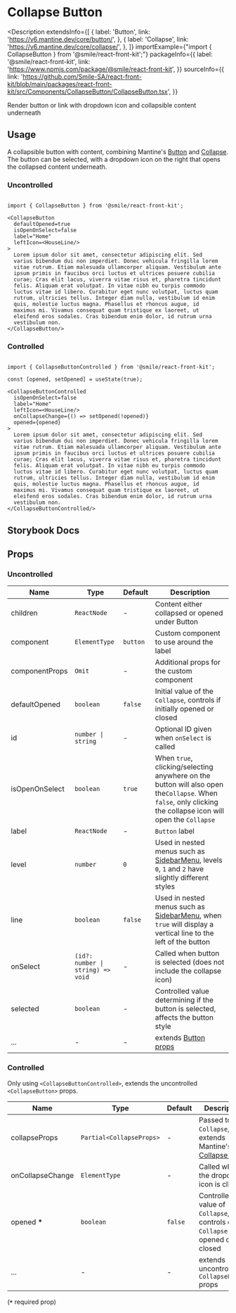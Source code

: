 
# Collapse Button

<Description
  extendsInfo={[
    {
      label: 'Button',
      link: 'https://v6.mantine.dev/core/button/',
    },
    {
      label: 'Collapse',
      link: 'https://v6.mantine.dev/core/collapse/',
    },
  ]}
  importExample={"import { CollapseButton } from '@smile/react-front-kit';"}
  packageInfo={{
    label: '@smile/react-front-kit',
    link: 'https://www.npmjs.com/package/@smile/react-front-kit',
  }}
  sourceInfo={{
    link: 'https://github.com/Smile-SA/react-front-kit/blob/main/packages/react-front-kit/src/Components/CollapseButton/CollapseButton.tsx',
  }}
>
  Render button or link with dropdown icon and collapsible content underneath
</Description>

## Usage

A collapsible button with content, combining Mantine's [Button](https://v6.mantine.dev/core/button/) and [Collapse](https://v6.mantine.dev/core/collapse/). The button can be selected, with a dropdown icon on the right that opens the collapsed content underneath.

### Uncontrolled

<StorybookEmbed
  storyId="3-custom-components-collapsebutton--collapse-button"
  height="210"
/>
```tsx

import { CollapseButton } from '@smile/react-front-kit';

<CollapseButton
  defaultOpened=true
  isOpenOnSelect=false
  label="Home"
  leftIcon=<HouseLine/>
>
  Lorem ipsum dolor sit amet, consectetur adipiscing elit. Sed
  varius bibendum dui non imperdiet. Donec vehicula fringilla lorem
  vitae rutrum. Etiam malesuada ullamcorper aliquam. Vestibulum ante
  ipsum primis in faucibus orci luctus et ultrices posuere cubilia
  curae; Cras elit lacus, viverra vitae risus et, pharetra tincidunt
  felis. Aliquam erat volutpat. In vitae nibh eu turpis commodo
  luctus vitae id libero. Curabitur eget nunc volutpat, luctus quam
  rutrum, ultricies tellus. Integer diam nulla, vestibulum id enim
  quis, molestie luctus magna. Phasellus et rhoncus augue, id
  maximus mi. Vivamus consequat quam tristique ex laoreet, ut
  eleifend eros sodales. Cras bibendum enim dolor, id rutrum urna
  vestibulum non.
</CollapseButton/>
```

### Controlled

<StorybookEmbed
  storyId="3-custom-components-collapsebutton--controlled"
  height="210"
/>
```tsx

import { CollapseButtonControlled } from '@smile/react-front-kit';

const [opened, setOpened] = useState(true);

<CollapseButtonControlled
  isOpenOnSelect=false
  label="Home"
  leftIcon=<HouseLine/>
  onCollapseChange={() => setOpened(!opened)}
  opened={opened}
>
  Lorem ipsum dolor sit amet, consectetur adipiscing elit. Sed
  varius bibendum dui non imperdiet. Donec vehicula fringilla lorem
  vitae rutrum. Etiam malesuada ullamcorper aliquam. Vestibulum ante
  ipsum primis in faucibus orci luctus et ultrices posuere cubilia
  curae; Cras elit lacus, viverra vitae risus et, pharetra tincidunt
  felis. Aliquam erat volutpat. In vitae nibh eu turpis commodo
  luctus vitae id libero. Curabitur eget nunc volutpat, luctus quam
  rutrum, ultricies tellus. Integer diam nulla, vestibulum id enim
  quis, molestie luctus magna. Phasellus et rhoncus augue, id
  maximus mi. Vivamus consequat quam tristique ex laoreet, ut
  eleifend eros sodales. Cras bibendum enim dolor, id rutrum urna
  vestibulum non.
</CollapseButtonControlled/>
```

## Storybook Docs

<StorybookEmbed
  storyId="3-custom-components-collapsebutton--docs"
  height="1200"
/>

## Props

### Uncontrolled

| Name           | Type                              | Default  | Description                                                                                                                                                 |
| -------------- | --------------------------------- | -------- | ----------------------------------------------------------------------------------------------------------------------------------------------------------- |
| children       | `ReactNode`                       | -        | Content either collapsed or opened under Button                                                                                                             |
| component      | `ElementType`                     | `button` | Custom component to use around the label                                                                                                                    |
| componentProps | `Omit`                            | -        | Additional props for the custom component                                                                                                                   |
| defaultOpened  | `boolean`                         | `false`  | Initial value of the `Collapse`, controls if initially opened or closed                                                                                     |
| id             | `number \| string`                | -        | Optional ID given when `onSelect` is called                                                                                                                 |
| isOpenOnSelect | `boolean`                         | `true`   | When `true`, clicking/selecting anywhere on the button will also open the`Collapse`. When `false`, only clicking the collapse icon will open the `Collapse` |
| label          | `ReactNode`                       | -        | `Button` label                                                                                                                                              |
| level          | `number`                          | `0`      | Used in nested menus such as [SidebarMenu](./sidebar-menu), levels `0`, `1` and `2` have slightly different styles                                          |
| line           | `boolean`                         | `false`  | Used in nested menus such as [SidebarMenu](./sidebar-menu), when `true` will display a vertical line to the left of the button                              |
| onSelect       | `(id?: number \| string) => void` | -        | Called when button is selected (does not include the collapse icon)                                                                                         |
| selected       | `boolean`                         | -        | Controlled value determining if the button is selected, affects the button style                                                                            |
| ...            | -                                 | -        | extends [Button props](https://v6.mantine.dev/core/button/?t=props)                                                                                         |

### Controlled

Only using `<CollapseButtonControlled>`, extends the uncontrolled `<CollapseButton>` props.

| Name             | Type                     | Default | Description                                                                                                 |
| ---------------- | ------------------------ | ------- | ----------------------------------------------------------------------------------------------------------- |
| collapseProps    | `Partial<CollapseProps>` | -       | Passed to the `Collapse`, extends Mantine's [Collapse Props](https://v6.mantine.dev/core/collapse/?t=props) |
| onCollapseChange | `ElementType`            | -       | Called when the dropdown icon is clicked                                                                    |
| opened <b>\*</b> | `boolean`                | `false` | Controlled value of `Collapse`, controls of `Collapse` is opened or closed                                  |
| ...              | -                        | -       | extends uncontrolled `CollapseButton` props                                                                 |

(<b>`*`</b> required prop)
